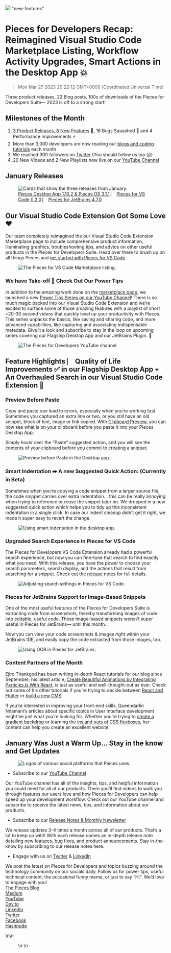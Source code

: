![](https://uploads-ssl.webflow.com/6143afec68f555387049efb3/63e2908124bb3434939f526b_janrecap_20bb2b5fcc8e7500157b90d120d637a5_2000.jpeg)
"new-features"
# Pieces for Developers Recap: Reimagined Visual Studio Code Marketplace Listing, Workflow Activity Upgrades, Smart Actions in the Desktop App 💥
> Mon Mar 27 2023 20:22:12 GMT+0000 (Coordinated Universal Time)
<p>Three product releases, 22 Blog posts, 100s of downloads of the Pieces for Developers Suite— 2023 is off to a strong
    start!</p><h2 id="etmg">Milestones of the Month</h2><ol type="1">
    <li><a href="https://code.pieces.app/updates" target="_blank" rel="noopener noreferrer">3 Product Releases, 8 New
        Features</a> 🎉, 16 Bugs Squashed 🐛 and 4 Performance Improvements ⚡️
    </li>
    <li>More than 3,000 developers are now reading our <a href="https://code.pieces.app/blog" target="_blank"
                                                          rel="noopener noreferrer">blogs and coding tutorials</a> each
        month
    </li>
    <li>We reached 300 followers on <a href="https://twitter.com/getpieces" target="_blank"
                                       rel="noopener noreferrer">Twitter</a> (You should follow us too 😉)
    </li>
    <li>20 New Videos and 2 New Playlists now live on our <a
        href="https://www.youtube.com/channel/UCD3ZXdxCqTd9mMgQnN1hWbw" target="_blank" rel="noopener noreferrer">YouTube
        Channel</a></li>
</ol><h2 id="8m9ad">January Releases</h2><figure class="w-richtext-figure-type-image w-richtext-align-center"
                                                 data-rt-type="image" data-rt-align="center">
    <div><img alt="Cards that show the three releases from January."
              src="https://uploads-ssl.webflow.com/6143afec68f555387049efb3/63e2908324bb3456599f5275_Jan_releases_5b6dffca225b92cf873a49676ca61c57_800.jpeg"/>
    </div>
    <figcaption><a
        href="https://code.pieces.app/updates/pieces-desktop-app-1102-and-pieces-os-311-workflow-activity-now-with-top-level-metadata-preview-before-paste-snippet-indent-clean-up"
        target="_blank" rel="noopener noreferrer">Pieces Desktop App 1.10.2 &amp; Pieces OS 3.1.1</a> ⎸ <a
        href="https://code.pieces.app/updates/pieces-for-vs-code-020-brand-new-search-experience-upgraded-extension-readme"
        target="_blank" rel="noopener noreferrer">Pieces for VS Code 0.2.0</a> ⎸ <a
        href="https://code.pieces.app/updates/pieces-for-jetbrains-470-image-support" target="_blank"
        rel="noopener noreferrer">Pieces for JetBrains 4.7.0</a></figcaption>
</figure><h2 id="2uk9f">Our Visual Studio Code Extension Got Some Love ❤️</h2><p>Our team completely reimagined the our
    Visual Studio Code Extension Marketplace page to include comprehensive product information, illuminating graphics,
    troubleshooting tips, and advice on other useful products in the Pieces for Developers Suite. Head over there to
    brush up on all things Pieces and <a
        href="https://marketplace.visualstudio.com/items?itemName=MeshIntelligentTechnologiesInc.pieces-vscode"
        target="_blank" rel="noopener noreferrer">get started with Pieces for VS Code</a>.</p><figure
    class="w-richtext-figure-type-image w-richtext-align-center" data-rt-type="image" data-rt-align="center">
    <div><img alt="The Pieces for VS Code Marketplace listing."
              src="https://uploads-ssl.webflow.com/6143afec68f555387049efb3/63e2908224bb34805d9f526f_Frame1_37232fbab622988448097fa30a0fd6d4_800.png"/>
    </div>
</figure><h3 id="3nurj">We have Take-off 🛫 Check Out Our Power Tips</h3><p>In addition to the amazing work done on
    the <a href="https://marketplace.visualstudio.com/items?itemName=MeshIntelligentTechnologiesInc.pieces-vscode"
           target="_blank" rel="noopener noreferrer">marketplace page</a>, we launched a new <a
        href="https://www.youtube.com/playlist?list=PL3ufX1Aqkp14CtshXZRw2pkoD8nKjnQVC" target="_blank"
        rel="noopener noreferrer">Power Tips Series on our YouTube Channel</a>! There is so much magic packed into our
    Visual Studio Code Extension and we’re excited to surface some of those amazing features with a playlist of short
    ~20-30 second videos that quickly level up your productivity with Pieces. This series unpacks the basics, like
    saving and sharing code, and more advanced capabilities, like capturing and associating indispensable metadata. Give
    it a look and subscribe to stay in the loop on upcoming series covering our Flagship Desktop App and our JetBrains
    Plugin. 👀</p><figure class="w-richtext-figure-type-image w-richtext-align-center" data-rt-type="image"
                         data-rt-align="center">
    <div><img alt="The Pieces for Developers YouTube channel."
              src="https://uploads-ssl.webflow.com/6143afec68f555387049efb3/63e2908224bb34142c9f526e_Frame2_322a5a93893a71cb0846260b9df5e965_800.png"/>
    </div>
</figure><h2 id="eng7p">Feature Highlights ⎸ Quality of Life Improvements ✅ in our Flagship Desktop App + An Overhauled
    Search in our Visual Studio Code Extension 🤯</h2><h3 id="705gb"><strong>Preview Before Paste</strong></h3><p>Copy
    and paste can lead to errors, especially when you’re working fast. Sometimes you captured an extra line or two, or
    you still have an old snippet, block of text, image or link copied. With <a
        href="https://code.pieces.app/updates/pieces-desktop-app-1102-and-pieces-os-311-workflow-activity-now-with-top-level-metadata-preview-before-paste-snippet-indent-clean-up">Clipboard
        Preview</a>, you can now see what is on your clipboard before you paste it into your Pieces Desktop App.</p>
<p>Simply hover over the “Paste” suggested action, and you will see the contents of your clipboard before you commit to
    creating a snippet.</p><figure class="w-richtext-figure-type-image w-richtext-align-center" data-rt-type="image"
                                   data-rt-align="center">
    <div><img alt="Preview before Paste in the Desktop app."
              src="https://uploads-ssl.webflow.com/6143afec68f555387049efb3/63bc4925a5cf1e72c2a3161b_Paste-Preview21_9230b64075e75b65ce6053b4898ac2fd.gif"/>
    </div>
</figure><h3 id="79v7"><strong>Smart Indentation ➡️ A new Suggested Quick Action: (Currently in Beta)</strong></h3>
<p>Sometimes when you’re copying a code snippet from a larger source file, the code snippet carries over extra
    indentation… this can be really annoying when trying to reference or reuse the snippet later on. We dropped in a new
    suggested quick action which helps you to tidy up this inconsistent indentation in a single click. In case our
    indent cleanup didn’t get it right, we made it super easy to revert the change.</p><figure
    class="w-richtext-figure-type-image w-richtext-align-center" data-rt-type="image" data-rt-align="center">
    <div><img alt="Using smart indentation in the desktop app."
              src="https://uploads-ssl.webflow.com/6143afec68f555387049efb3/63bc4925a5cf1e340ea3161a_FixIndentation1_034568e905aa9bc3bc2d65dea69b0b4c.gif"/>
    </div>
</figure><h3 id="3k3oq"><strong>Upgraded Search Experience in Pieces for VS Code</strong></h3><p>The Pieces for
    Developers VS Code Extension already had a powerful search experience, but now you can fine-tune that search to find
    exactly what you need. With this release, you have the power to choose your search parameters, search display, and
    the actions that result from searching for a snippet. Check out the <a
        href="https://code.pieces.app/updates/pieces-for-vs-code-020-brand-new-search-experience-upgraded-extension-readme"
        target="_blank" rel="noopener noreferrer">release notes</a> for full details.</p><figure
    class="w-richtext-figure-type-image w-richtext-align-center" data-rt-type="image" data-rt-align="center">
    <div><img alt="Adjusting search settings in Pieces for VS Code."
              src="https://uploads-ssl.webflow.com/6143afec68f555387049efb3/63e2908224bb3453349f5270_VS_CODE_SEARCH_SETTINGS_4X3_3bcb029ded9d5b6430e36069633a6127.gif"/>
    </div>
</figure><h3 id="a77bf">Pieces for JetBrains Support for Image-Based Snippets</h3><p>One of the most useful features of
    the Pieces for Developers Suite is extracting code from screenshots, thereby transforming images of code into
    editable, useful code. Those image-based snippets weren’t super useful in Pieces for JetBrains— until this
    month.</p><p>Now you can view your code screenshots &amp; images right within your JetBrains IDE, and easily copy
    the code extracted from those images, too.</p><figure class="w-richtext-figure-type-image w-richtext-align-center"
                                                          data-rt-type="image" data-rt-align="center">
    <div><img alt="Using OCR in Pieces for JetBrains."
              src="https://uploads-ssl.webflow.com/6143afec68f555387049efb3/63e2908224bb34305b9f526d_Untitled_6736ec33d08ce02e8a4420606994e552_800.jpeg"/>
    </div>
</figure><h3 id="d4q80">Content Partners of the Month</h3><p>Ejiro Thankgod has been writing in-depth React tutorials
    for our blog since September; his latest article, <a
        href="https://code.pieces.app/blog/create-beautiful-animations-by-integrating-particlesjs-with-react"
        target="_blank" rel="noopener noreferrer">Create Beautiful Animations by Integrating Particles.js With React</a>,
    is just as useful and well-thought-out as ever. Check out some of his other tutorials if you’re trying to decide
    between <a href="https://code.pieces.app/blog/react-native-vs-flutter-a-comparison" target="_blank"
               rel="noopener noreferrer">React and Flutter</a> or <a
        href="https://code.pieces.app/blog/building-a-headless-wordpress-site-with-vuejs" target="_blank"
        rel="noopener noreferrer">build a new CMS</a>.</p><p>If you’re interested in improving your front-end skills,
    Queendarlin Nnamani’s articles about specific topics in User Interface development might be just what you’re looking
    for. Whether you’re trying to <a href="https://code.pieces.app/blog/working-with-css-gradients" target="_blank"
                                     rel="noopener noreferrer">create a gradient backdrop</a> or learning the <a
        href="https://code.pieces.app/blog/using-css-flexbox-in-building-layouts" target="_blank"
        rel="noopener noreferrer">ins and outs of CSS flexboxes</a>, her content can help you create an excellent
    website.</p><h2 id="dpjal">January Was Just a Warm Up… Stay in the know and Get Updates</h2><figure
    class="w-richtext-figure-type-image w-richtext-align-center" data-rt-type="image" data-rt-align="center">
    <div><img alt="Logos of various social platforms that Pieces uses."
              src="https://uploads-ssl.webflow.com/6143afec68f555387049efb3/63e2908124bb3475a09f526c_Frame5_28a7df601eb63361e296ae24f1f593ad_800.png"/>
    </div>
</figure><ul>
    <li>Subscribe to our <a href="https://www.youtube.com/@getpieces" target="_blank" rel="noopener noreferrer">YouTube
        Channel</a></li>
</ul><p>Our YouTube channel has all of the insights, tips, and helpful information you could need for all of our
    products. There you’ll find videos to walk you through features our users love and how Pieces for Developers can
    help speed up your development workflow. Check out our YouTube channel and subscribe to receive the latest news,
    tips, and information about our products.</p><ul>
    <li>Subscribe to our <a href="https://code.pieces.app/updates" target="_blank" rel="noopener noreferrer">Release
        Notes &amp; Monthly Newsletter</a></li>
</ul><p>We release updates 3-4 times a month across all of our products. That’s a lot to keep up with! With each release
    comes an in-depth release note detailing new features, bug fixes, and product announcements. Stay in-the-know by
    subscribing to our release notes here.</p><ul>
    <li>Engage with us on <a href="https://twitter.com/getpieces" target="_blank"
                             rel="noopener noreferrer">Twitter</a> &amp; <a
        href="https://www.linkedin.com/company/getpieces/" target="_blank" rel="noopener noreferrer">LinkedIn</a></li>
</ul><p>We post the latest on Pieces for Developers and topics buzzing around the technology community on our socials
    daily. Follow us for power tips, useful technical content, the occasional funny meme, or just to say “Hi”. We’d love
    to engage with you!<br/><a href="https://code.pieces.app/blog" target="_blank" rel="noopener noreferrer">The Pieces
        Blog<br/></a><a href="https://pieces.medium.com/" target="_blank" rel="noopener noreferrer">Medium<br/></a><a
        href="https://www.youtube.com/@getpieces" target="_blank" rel="noopener noreferrer">YouTube<br/></a><a
        href="https://dev.to/get_pieces/" target="_blank" rel="noopener noreferrer">Dev.to<br/></a><a
        href="https://www.linkedin.com/company/getpieces/" target="_blank" rel="noopener noreferrer">LinkedIn<br/></a><a
        href="https://twitter.com/getpieces" target="_blank" rel="noopener noreferrer">Twitter<br/></a><a
        href="https://www.facebook.com/getpieces/" target="_blank" rel="noopener noreferrer">Facebook<br/></a><a
        href="https://pieces.hashnode.dev/" target="_blank" rel="noopener noreferrer">Hashnode<br/></a></p>\n\n
<figure data-rt-type="video" data-rt-align="center">\n        <!-- strchf script -->\n
<script>\n if(window.strchfSettings === undefined) window.strchfSetting
